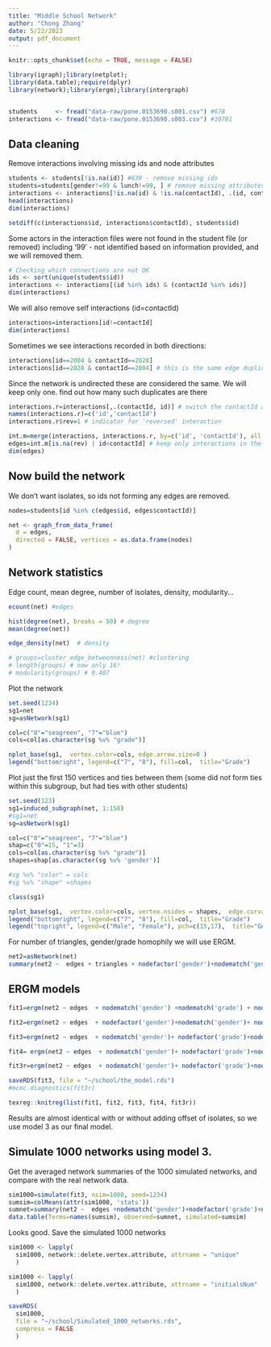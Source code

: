 ```yaml
---
title: "Middle School Network"
author: "Chong Zhang"
date: 5/22/2023
output: pdf_document
---
```


```r
knitr::opts_chunk$set(echo = TRUE, message = FALSE)
```


```r
library(igraph);library(netplot);
library(data.table);require(dplyr)
library(network);library(ergm);library(intergraph)


students     <- fread("data-raw/pone.0153690.s001.csv") #678
interactions <- fread("data-raw/pone.0153690.s003.csv") #10781
```

## Data cleaning 
Remove interactions involving missing ids and node attributes
```r
students <- students[!is.na(id)] #639 - remove missing ids
students=students[gender!=99 & lunch!=99, ] # remove missing attributes
interactions <- interactions[!is.na(id) & !is.na(contactId), .(id, contactId)] %>% unique # keep unique interactions.
head(interactions) 
dim(interactions)
```


```r
setdiff(c(interactions$id, interactions$contactId), students$id)
```
Some actors in the interaction files were not found in the student file (or removed) including '99' - not identified based on information provided, and we will removed them.

```r
# Checking which connections are not OK
ids <- sort(unique(students$id)) 
interactions <- interactions[(id %in% ids) & (contactId %in% ids)] 
dim(interactions)
```

We will also remove self interactions (id=contactId)
```r
interactions=interactions[id!=contactId] 
dim(interactions)
```

Sometimes we see interactions recorded in both directions:
```r
interactions[id==2004 & contactId==2028]
interactions[id==2028 & contactId==2004] # this is the same edge duplicated
```
Since the network is undirected these are considered the same. We will keep only one. 
find out how many such duplicates are there
```r
interactions.r=interactions[,.(contactId, id)] # switch the contactId and id role 
names(interactions.r)=c('id','contactId') 
interactions.r$rev=1 # indicator for 'reversed' interaction

int.m=merge(interactions, interactions.r, by=c('id', 'contactId'), all.x=TRUE) 
edges=int.m[is.na(rev) | id<contactId] # keep only interactions in the first direction (id < contactId)
dim(edges)
```

## Now build the network
We don't want isolates, so ids not forming any edges are removed.
```R
nodes=students[id %in% c(edges$id, edges$contactId)] 

net <- graph_from_data_frame(
  d = edges,
  directed = FALSE, vertices = as.data.frame(nodes)
)
```

## Network statistics 
Edge count, mean degree, number of isolates, density, modularity...
```r
ecount(net) #edges

hist(degree(net), breaks = 50) # degree
mean(degree(net)) 

edge_density(net)  # density

# groups=cluster_edge_betweenness(net) #clustering
# length(groups) # now only 16!
# modularity(groups) # 0.407
```
Plot the network
```r
set.seed(1234)
sg1=net
sg=asNetwork(sg1)

col=c("8"="seagreen", "7"="blue")
cols=col[as.character(sg %v% "grade")]

nplot_base(sg1,  vertex.color=cols, edge.arrow.size=0 )
legend("bottomright", legend=c("7", "8"), fill=col,  title="Grade")
```


Plot just the first 150 vertices and ties between them (some did not form ties within this subgroup, but had ties with other students)
```r
set.seed(123)
sg1=induced_subgraph(net, 1:150)
#sg1=net
sg=asNetwork(sg1)

col=c("8"="seagreen", "7"="blue")
shap=c("0"=15, "1"=3)
cols=col[as.character(sg %v% "grade")]
shapes=shap[as.character(sg %v% 'gender')]

#sg %v% "color" = cols
#sg %v% "shape" =shapes

class(sg1)

nplot_base(sg1,  vertex.color=cols, vertex.nsides = shapes,  edge.curvature=0, edge.arrow.size=0 )
legend("bottomright", legend=c("7", "8"), fill=col,  title="Grade")
legend("topright", legend=c("Male", "Female"), pch=c(15,17),  title="Gender")
```
For number of triangles, gender/grade homophily we will use ERGM. 

```r
net2=asNetwork(net)
summary(net2 ~  edges + triangles + nodefactor('gender')+nodematch('gender')+ nodefactor('grade')+nodematch('grade')+nodefactor('lunch')+nodematch('lunch'))
```

## ERGM models

```r
fit1=ergm(net2 ~ edges  + nodematch('gender') +nodematch('grade') + nodematch('lunch'))

fit2=ergm(net2 ~ edges  + nodefactor('gender')+nodematch('gender')+ nodefactor('grade')+nodematch('grade') + nodematch('lunch'))

fit3=ergm(net2 ~ edges  + nodematch('gender')+ nodefactor('grade')+nodematch('grade') +nodematch('lunch'))

fit4= ergm(net2 ~ edges  + nodematch('gender')+ nodefactor('grade')+nodematch('grade') +nodematch('lunch')+altkstar(0.5, fixed=TRUE))

fit3r=ergm(net2 ~ edges  + nodematch('gender')+ nodefactor('grade')+nodematch('grade') +nodematch('lunch')  +offset(degree(0)) , offset.coef = -Inf)

saveRDS(fit3, file = "~/school/the_model.rds")
#mcmc.diagnostics(fit3r)
```

```r
texreg::knitreg(list(fit1, fit2, fit3, fit4, fit3r))
```

Results are almost identical with or without adding offset of isolates, so we use model 3 as our final model.

## Simulate 1000 networks using model 3. 
Get the averaged network summaries of the 1000 simulated networks, and compare with the real network data.
```r
sim1000=simulate(fit3, nsim=1000, seed=1234)
sumsim=colMeans(attr(sim1000, 'stats'))
sumnet=summary(net2 ~  edges +nodematch('gender')+nodefactor('grade')+nodematch('grade')+nodematch('lunch'))
data.table(Terms=names(sumsim), observed=sumnet, simulated=sumsim)
```

Looks good. Save the simulated 1000 networks
```r
sim1000 <- lapply(
  sim1000, network::delete.vertex.attribute, attrname = "unique"
  )

sim1000 <- lapply(
  sim1000, network::delete.vertex.attribute, attrname = "initialsNum"
  )

saveRDS(
  sim1000,
  file = "~/school/Simulated_1000_networks.rds",
  compress = FALSE
  )
```


